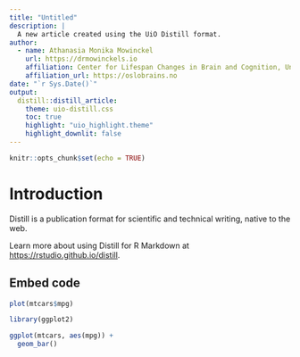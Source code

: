 ```yaml
---
title: "Untitled"
description: |
  A new article created using the UiO Distill format.
author:
  - name: Athanasia Monika Mowinckel
    url: https://drmowinckels.io
    affiliation: Center for Lifespan Changes in Brain and Cognition, University of Oslo
    affiliation_url: https://oslobrains.no
date: "`r Sys.Date()`"
output: 
  distill::distill_article:
    theme: uio-distill.css
    toc: true
    highlight: "uio_highlight.theme"
    highlight_downlit: false
---
```


```r
knitr::opts_chunk$set(echo = TRUE)
```

# Introduction
Distill is a publication format for scientific and technical writing, native to the web. 

Learn more about using Distill for R Markdown at <https://rstudio.github.io/distill>.


## Embed code
```r
plot(mtcars$mpg)
```

```r
library(ggplot2)

ggplot(mtcars, aes(mpg)) + 
  geom_bar()

```

